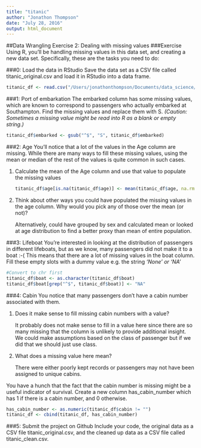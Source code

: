 ```yaml
---
title: "titanic"
author: "Jonathon Thompson"
date: "July 28, 2016"
output: html_document
---
```


##Data Wrangling Exercise 2: Dealing with missing values
###Exercise
Using R, you’ll be handling missing values in this data set, and creating a new data set. Specifically, these are the tasks you need to do:

###0: Load the data in RStudio
Save the data set as a CSV file called titanic_original.csv and load it in RStudio into a data frame.
```r
titanic_df <- read.csv("/Users/jonathonthompson/Documents/data_science/sb_datawrangling_2/titanic3.csv")
```


###1: Port of embarkation
The embarked column has some missing values, which are known to correspond to passengers who actually embarked at Southampton. Find the missing values and replace them with S. *(Caution: Sometimes a missing value might be read into R as a blank or empty string.)*

```r
titanic_df$embarked <- gsub("^$", "S", titanic_df$embarked)
```


###2: Age
You’ll notice that a lot of the values in the Age column are missing. While there are many ways to fill these missing values, using the mean or median of the rest of the values is quite common in such cases.

1. Calculate the mean of the Age column and use that value to populate the missing values

    ```r
titanic_df$age[is.na(titanic_df$age)] <- mean(titanic_df$age, na.rm = TRUE)
```

2. Think about other ways you could have populated the missing values in the age column. Why would you pick any of those over the mean (or not)?
  
    Alternatively, could have grouped by sex and calculated mean or looked at age distribution to find a better proxy than mean of entire population.


###3: Lifeboat
You’re interested in looking at the distribution of passengers in different lifeboats, but as we know, many passengers did not make it to a boat :-( This means that there are a lot of missing values in the boat column. Fill these empty slots with a dummy value e.g. the string *'None' or 'NA'*

```r
#Convert to chr first
titanic_df$boat <- as.character(titanic_df$boat)
titanic_df$boat[grep("^$", titanic_df$boat)] <- "NA"
```


###4: Cabin
You notice that many passengers don’t have a cabin number associated with them.

1. Does it make sense to fill missing cabin numbers with a value?

    It probably does not make sense to fill in a value here since there are so many missing that the column is unlikely to provide additional insight. We could make assumptions based on the class of passenger but if we did that we should just use class.

2. What does a missing value here mean?

    There were either poorly kept records or passengers may not have been assigned to unique cabins.


You have a hunch that the fact that the cabin number is missing might be a useful indicator of survival. Create a new column has_cabin_number which has 1 if there is a cabin number, and 0 otherwise.

```r
has_cabin_number <- as.numeric(titanic_df$cabin != "")
titanic_df <- cbind(titanic_df, has_cabin_number)
```


###5: Submit the project on Github
Include your code, the original data as a CSV file titanic_original.csv, and the cleaned up data as a CSV file called titanic_clean.csv.


